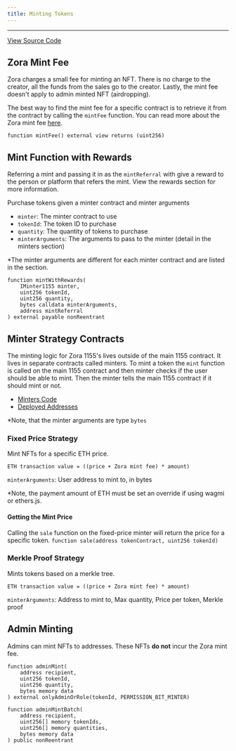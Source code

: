 ```yaml
---
title: Minting Tokens
---
```

---

[View Source Code](https://github.com/ourzora/zora-protocol/blob/main/packages/1155-contracts/src/nft/ZoraCreator1155Impl.sol#L426)

## Zora Mint Fee
Zora charges a small fee for minting an NFT. 
There is no charge to the creator, all the funds from the sales go to the creator.
Lastly, the mint fee doesn't apply to admin minted NFT (airdropping).

The best way to find the mint fee for a specific contract is to retrieve it from the contract by calling the `mintFee` function.
You can read more about the Zora mint fee [here](https://support.zora.co/en/articles/4981037-zora-mint-fees).

`function mintFee() external view returns (uint256)`

## Mint Function with Rewards

Referring a mint and passing it in as the `mintReferral` with give a reward to the person or platform that refers the mint.
View the rewards section for more information.

Purchase tokens given a minter contract and minter arguments
- `minter`: The minter contract to use
- `tokenId`: The token ID to purchase
- `quantity`: The quantity of tokens to purchase
- `minterArguments`: The arguments to pass to the minter (detail in the minters section)

*The minter arguments are different for each minter contract and are listed in the section.
```
function mintWithRewards(
    IMinter1155 minter,
    uint256 tokenId,
    uint256 quantity,
    bytes calldata minterArguments,
    address mintReferral
) external payable nonReentrant 
```

## Minter Strategy Contracts
The minting logic for Zora 1155's lives outside of the main 1155 contract. 
It lives in separate contracts called minters. 
To mint a token the `mint` function is called on the main 1155 contract and then minter checks if the user should be able to mint.
Then the minter tells the main 1155 contract if it should mint or not.

- [Minters Code](https://github.com/ourzora/zora-protocol/tree/main/packages/1155-contracts/src/minters)
- [Deployed Addresses](https://github.com/ourzora/zora-protocol/tree/main/packages/protocol-deployments/addresses)

*Note, that the minter arguments are type `bytes`

### Fixed Price Strategy 
Mint NFTs for a specific ETH price. 

`ETH transaction value = ((price + Zora mint fee) * amount)`

`minterArguments`: User address to mint to, in bytes

*Note, the payment amount of ETH must be set an override if using wagmi or ethers.js. 

#### Getting the Mint Price 
Calling the `sale` function on the fixed-price minter will return the price for a specific token.
`function sale(address tokenContract, uint256 tokenId) ` 

### Merkle Proof Strategy
Mints tokens based on a merkle tree.

`ETH transaction value = ((price + Zora mint fee) * amount)`

`minterArguments`: Address to mint to, Max quantity, Price per token, Merkle proof

## Admin Minting

Admins can mint NFTs to addresses. These NFTs **do not** incur the Zora mint fee.

```
function adminMint(
    address recipient, 
    uint256 tokenId, 
    uint256 quantity, 
    bytes memory data
) external onlyAdminOrRole(tokenId, PERMISSION_BIT_MINTER)
```

```
function adminMintBatch(
    address recipient, 
    uint256[] memory tokenIds, 
    uint256[] memory quantities, 
    bytes memory data
) public nonReentrant
```

